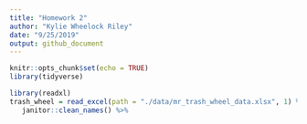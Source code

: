 ```yaml
---
title: "Homework 2"
author: "Kylie Wheelock Riley"
date: "9/25/2019"
output: github_document
---
```


```r
knitr::opts_chunk$set(echo = TRUE)
library(tidyverse)
```


```r
library(readxl)
trash_wheel = read_excel(path = "./data/mr_trash_wheel_data.xlsx", 1) %>%
   janitor::clean_names() %>% 
  
  
```

